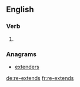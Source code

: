 ==English==

===Verb===
{{head|en}}

# {{en-third-person singular of|re-extend}}

===Anagrams===
* [[extenders#English|extenders]]

[[de:re-extends]]
[[fr:re-extends]]